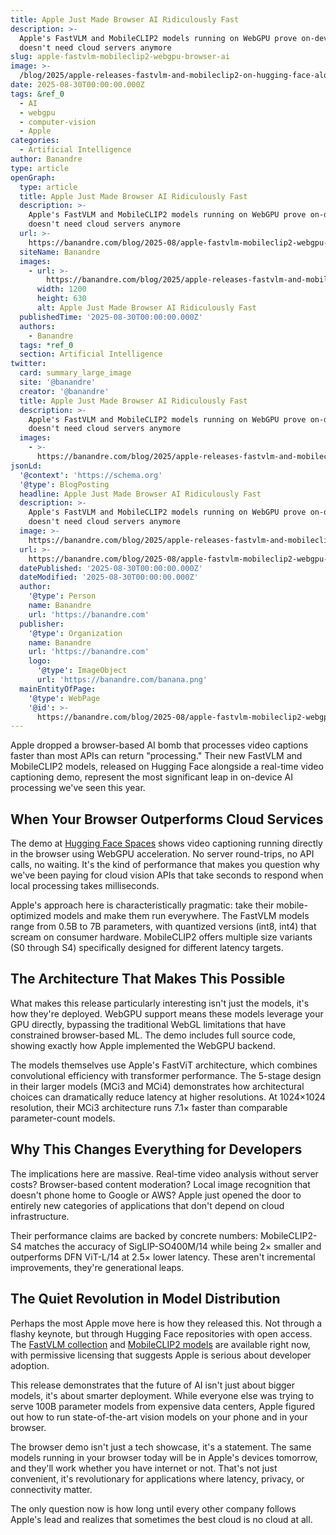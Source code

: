 ```yaml
---
title: Apple Just Made Browser AI Ridiculously Fast
description: >-
  Apple's FastVLM and MobileCLIP2 models running on WebGPU prove on-device AI
  doesn't need cloud servers anymore
slug: apple-fastvlm-mobileclip2-webgpu-browser-ai
image: >-
  /blog/2025/apple-releases-fastvlm-and-mobileclip2-on-hugging-face-along-with-a-real-time-video-captioning-demo.webp
date: 2025-08-30T00:00:00.000Z
tags: &ref_0
  - AI
  - webgpu
  - computer-vision
  - Apple
categories:
  - Artificial Intelligence
author: Banandre
type: article
openGraph:
  type: article
  title: Apple Just Made Browser AI Ridiculously Fast
  description: >-
    Apple's FastVLM and MobileCLIP2 models running on WebGPU prove on-device AI
    doesn't need cloud servers anymore
  url: >-
    https://banandre.com/blog/2025-08/apple-fastvlm-mobileclip2-webgpu-browser-ai
  siteName: Banandre
  images:
    - url: >-
        https://banandre.com/blog/2025/apple-releases-fastvlm-and-mobileclip2-on-hugging-face-along-with-a-real-time-video-captioning-demo.webp
      width: 1200
      height: 630
      alt: Apple Just Made Browser AI Ridiculously Fast
  publishedTime: '2025-08-30T00:00:00.000Z'
  authors:
    - Banandre
  tags: *ref_0
  section: Artificial Intelligence
twitter:
  card: summary_large_image
  site: '@banandre'
  creator: '@banandre'
  title: Apple Just Made Browser AI Ridiculously Fast
  description: >-
    Apple's FastVLM and MobileCLIP2 models running on WebGPU prove on-device AI
    doesn't need cloud servers anymore
  images:
    - >-
      https://banandre.com/blog/2025/apple-releases-fastvlm-and-mobileclip2-on-hugging-face-along-with-a-real-time-video-captioning-demo.webp
jsonLd:
  '@context': 'https://schema.org'
  '@type': BlogPosting
  headline: Apple Just Made Browser AI Ridiculously Fast
  description: >-
    Apple's FastVLM and MobileCLIP2 models running on WebGPU prove on-device AI
    doesn't need cloud servers anymore
  image: >-
    https://banandre.com/blog/2025/apple-releases-fastvlm-and-mobileclip2-on-hugging-face-along-with-a-real-time-video-captioning-demo.webp
  url: >-
    https://banandre.com/blog/2025-08/apple-fastvlm-mobileclip2-webgpu-browser-ai
  datePublished: '2025-08-30T00:00:00.000Z'
  dateModified: '2025-08-30T00:00:00.000Z'
  author:
    '@type': Person
    name: Banandre
    url: 'https://banandre.com'
  publisher:
    '@type': Organization
    name: Banandre
    url: 'https://banandre.com'
    logo:
      '@type': ImageObject
      url: 'https://banandre.com/banana.png'
  mainEntityOfPage:
    '@type': WebPage
    '@id': >-
      https://banandre.com/blog/2025-08/apple-fastvlm-mobileclip2-webgpu-browser-ai
---
```


Apple dropped a browser-based AI bomb that processes video captions faster than most APIs can return "processing." Their new FastVLM and MobileCLIP2 models, released on Hugging Face alongside a real-time video captioning demo, represent the most significant leap in on-device AI processing we've seen this year.

## When Your Browser Outperforms Cloud Services

The demo at [Hugging Face Spaces](https://huggingface.co/spaces/apple/fastvlm-webgpu) shows video captioning running directly in the browser using WebGPU acceleration. No server round-trips, no API calls, no waiting. It's the kind of performance that makes you question why we've been paying for cloud vision APIs that take seconds to respond when local processing takes milliseconds.

Apple's approach here is characteristically pragmatic: take their mobile-optimized models and make them run everywhere. The FastVLM models range from 0.5B to 7B parameters, with quantized versions (int8, int4) that scream on consumer hardware. MobileCLIP2 offers multiple size variants (S0 through S4) specifically designed for different latency targets.

## The Architecture That Makes This Possible

What makes this release particularly interesting isn't just the models, it's how they're deployed. WebGPU support means these models leverage your GPU directly, bypassing the traditional WebGL limitations that have constrained browser-based ML. The demo includes full source code, showing exactly how Apple implemented the WebGPU backend.

The models themselves use Apple's FastViT architecture, which combines convolutional efficiency with transformer performance. The 5-stage design in their larger models (MCi3 and MCi4) demonstrates how architectural choices can dramatically reduce latency at higher resolutions. At 1024×1024 resolution, their MCi3 architecture runs 7.1× faster than comparable parameter-count models.

## Why This Changes Everything for Developers

The implications here are massive. Real-time video analysis without server costs? Browser-based content moderation? Local image recognition that doesn't phone home to Google or AWS? Apple just opened the door to entirely new categories of applications that don't depend on cloud infrastructure.

Their performance claims are backed by concrete numbers: MobileCLIP2-S4 matches the accuracy of SigLIP-SO400M/14 while being 2× smaller and outperforms DFN ViT-L/14 at 2.5× lower latency. These aren't incremental improvements, they're generational leaps.

## The Quiet Revolution in Model Distribution

Perhaps the most Apple move here is how they released this. Not through a flashy keynote, but through Hugging Face repositories with open access. The [FastVLM collection](https://huggingface.co/collections/apple/fastvlm-68ac97b9cd5cacefdd04872e) and [MobileCLIP2 models](https://huggingface.co/collections/apple/mobileclip2-68ac947dcb035c54bcd20c47) are available right now, with permissive licensing that suggests Apple is serious about developer adoption.

This release demonstrates that the future of AI isn't just about bigger models, it's about smarter deployment. While everyone else was trying to serve 100B parameter models from expensive data centers, Apple figured out how to run state-of-the-art vision models on your phone and in your browser.

The browser demo isn't just a tech showcase, it's a statement. The same models running in your browser today will be in Apple's devices tomorrow, and they'll work whether you have internet or not. That's not just convenient, it's revolutionary for applications where latency, privacy, or connectivity matter.

The only question now is how long until every other company follows Apple's lead and realizes that sometimes the best cloud is no cloud at all.
